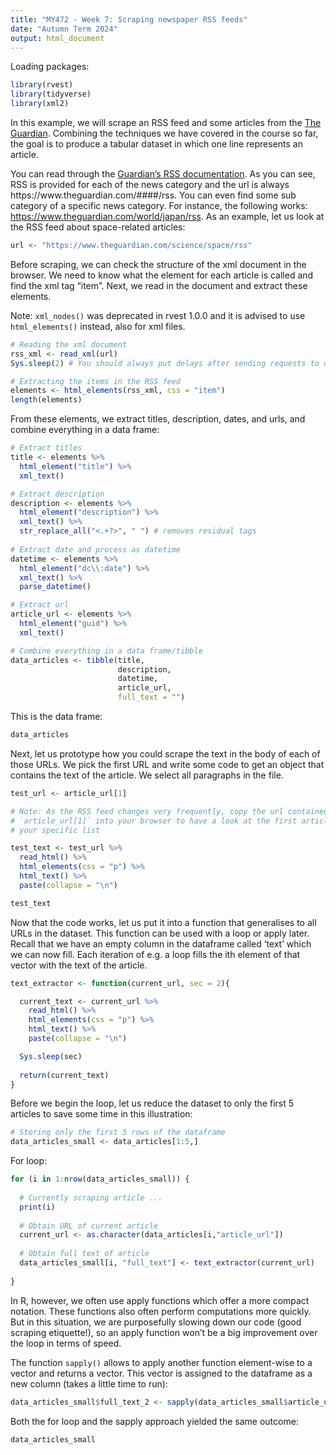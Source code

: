 ```yaml
---
title: "MY472 - Week 7: Scraping newspaper RSS feeds"
date: "Autumn Term 2024"
output: html_document
---
```


Loading packages:

```r
library(rvest)
library(tidyverse)
library(xml2)
```

In this example, we will scrape an RSS feed and some articles from the [The Guardian](www.theguardian.com). Combining the techniques we have covered in the course so far, the goal is to produce a tabular dataset in which one line represents an article.

You can read through the [Guardian's RSS documentation](https://www.theguardian.com/help/feeds). As you can see, RSS is provided for each of the news category and the url is always https://www.theguardian.com/####/rss. You can even find some sub category of a specific news category. For instance, the following works: [https://www.theguardian.com/world/japan/rss](https://www.theguardian.com/world/japan/rss). As an example, let us look at the RSS feed about space-related articles:

```r
url <- "https://www.theguardian.com/science/space/rss"
```

Before scraping, we can check the structure of the xml document in the browser. We need to know what the element for each article is called and find the xml tag "item". Next, we read in the document and extract these elements.

Note: `xml_nodes()` was deprecated in rvest 1.0.0 and it is advised to use `html_elements()` instead, also for xml files.

```r
# Reading the xml document
rss_xml <- read_xml(url)
Sys.sleep(2) # You should always put delays after sending requests to webservers -- this is good etiquette! 

# Extracting the items in the RSS feed
elements <- html_elements(rss_xml, css = "item")
length(elements)
```

From these elements, we extract titles, description, dates, and urls, and combine everything in a data frame:

```r
# Extract titles
title <- elements %>%
  html_element("title") %>%
  xml_text()

# Extract description
description <- elements %>%
  html_element("description") %>%
  xml_text() %>%
  str_replace_all("<.+?>", " ") # removes residual tags
  
# Extract date and process as datetime
datetime <- elements %>%
  html_element("dc\\:date") %>% 
  xml_text() %>%
  parse_datetime() 

# Extract url
article_url <- elements %>%
  html_element("guid") %>%
  xml_text()

# Combine everything in a data frame/tibble
data_articles <- tibble(title,
                        description,
                        datetime,
                        article_url,
                        full_text = "")
```

This is the data frame:

```r
data_articles
```

Next, let us prototype how you could scrape the text in the body of each of those URLs. We pick the first URL and write some code to get an object that contains the text of the article. We select all paragraphs in the file.

```r
test_url <- article_url[1]

# Note: As the RSS feed changes very frequently, copy the url contained in
# `article_url[1]` into your browser to have a look at the first article in
# your specific list

test_text <- test_url %>%
  read_html() %>%
  html_elements(css = "p") %>% 
  html_text() %>%
  paste(collapse = "\n")

test_text
```

Now that the code works, let us put it into a function that generalises to all URLs in the dataset. This function can be used with a loop or apply later. Recall that we have an empty column in the dataframe called 'text' which we can now fill. Each iteration of e.g. a loop fills the ith element of that vector with the text of the article.

```r
text_extractor <- function(current_url, sec = 2){

  current_text <- current_url %>%
    read_html() %>% 
    html_elements(css = "p") %>%
    html_text() %>%
    paste(collapse = "\n") 

  Sys.sleep(sec)
  
  return(current_text)
}
```

Before we begin the loop, let us reduce the dataset to only the first 5 articles to save some time in this illustration:

```r
# Storing only the first 5 rows of the dataframe
data_articles_small <- data_articles[1:5,]
```

For loop:

```r
for (i in 1:nrow(data_articles_small)) {
  
  # Currently scraping article ...
  print(i)
  
  # Obtain URL of current article
  current_url <- as.character(data_articles[i,"article_url"])
  
  # Obtain full text of article
  data_articles_small[i, "full_text"] <- text_extractor(current_url)
  
}
```

In R, however, we often use apply functions which offer a more compact notation. These functions also often perform computations more quickly. But in this situation, we are purposefully slowing down our code (good scraping etiquette!), so an apply function won't be a big improvement over the loop in terms of speed. 

The function `sapply()` allows to apply another function element-wise to a vector and returns a vector. This vector is assigned to the dataframe as a new column (takes a little time to run):

```r
data_articles_small$full_text_2 <- sapply(data_articles_small$article_url, text_extractor)
```

Both the for loop and the sapply approach yielded the same outcome:

```r
data_articles_small
```